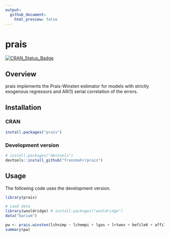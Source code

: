 ```yaml
---
output:
  github_document:
    html_preview: false
---
```


# prais

[![CRAN_Status_Badge](https://www.r-pkg.org/badges/version/prais)](https://cran.r-project.org/package=prais)

## Overview

prais implements the Prais-Winsten estimator for models with strictly exogenous regressors and AR(1) serial correlation of the errors.

## Installation

### CRAN 

```r
install.packages("prais")
```

### Development version

```r
# install.packages("devtools")
devtools::install_github("franzmohr/prais")
```

## Usage

The following code uses the development version.

```r
library(prais)

# Load data
library(wooldridge) # install.packages("wooldridge")
data("barium")

pw <- prais.winsten(lchnimp ~ lchempi + lgas + lrtwex + befile6 + affile6 + afdec6, data = barium)
summary(pw)
```
